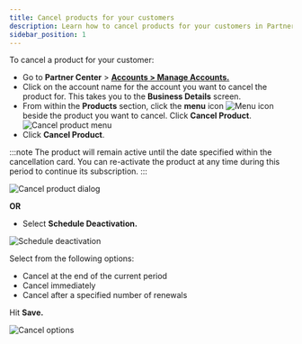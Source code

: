 ```yaml
---
title: Cancel products for your customers
description: Learn how to cancel products for your customers in Partner Center
sidebar_position: 1
---
```


To cancel a product for your customer:

- Go to **Partner Center** > [**Accounts > Manage Accounts.**](https://partners.vendasta.com/manage-accounts)
- Click on the account name for the account you want to cancel the product for. This takes you to the **Business Details** screen.
- From within the **Products** section, click the **menu** icon ![Menu icon](./img/accounts/cancel-products/menu-icon.png) beside the product you want to cancel. Click **Cancel Product**. ![Cancel product menu](./img/accounts/cancel-products/cancel-product-menu.png)
- Click **Cancel Product**. 

:::note
The product will remain active until the date specified within the cancellation card. You can re-activate the product at any time during this period to continue its subscription.
:::

![Cancel product dialog](./img/accounts/cancel-products/cancel-product-dialog.png)

**OR**

- Select **Schedule Deactivation.**

![Schedule deactivation](./img/accounts/cancel-products/schedule-deactivation.png)

Select from the following options:
- Cancel at the end of the current period
- Cancel immediately
- Cancel after a specified number of renewals

Hit **Save.**

![Cancel options](./img/accounts/cancel-products/cancel-options.png)
